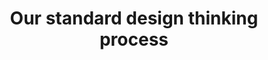 ---
title: "Our standard design thinking process"
shape: 
  light: "/assets/imgs/shape/img-s-48.png"
  dark: "/assets/imgs/shape/img-s-48-light.png"
process_list: 
  - serial_no: 1
    icon: 
      light: "/assets/imgs/icon/icon-s-16-light.png"
      dark: "/assets/imgs/icon/icon-s-16.png"
    title: "User Research"

  - serial_no: 2
    icon: 
      light: "/assets/imgs/icon/icon-s-17-light.png"
      dark: "/assets/imgs/icon/icon-s-17.png"
    title: "Define Problems"

  - serial_no: 3
    icon: 
      light: "/assets/imgs/icon/icon-s-18-light.png"
      dark: "/assets/imgs/icon/icon-s-18.png"
    title: "Design and Prototype"

  - serial_no: 4
    icon: 
      light: "/assets/imgs/icon/icon-s-19-light.png"
      dark: "/assets/imgs/icon/icon-s-19.png"
    title: "Evaluation & Testing"

  - serial_no: 5
    icon: 
      light: "/assets/imgs/icon/icon-s-17-light.png"
      dark: "/assets/imgs/icon/icon-s-17.png"
    title: "Define Problems"

  - serial_no: 6
    icon: 
      light: "/assets/imgs/icon/icon-s-18-light.png"
      dark: "/assets/imgs/icon/icon-s-18.png"
    title: "Design and Prototype"
      
---